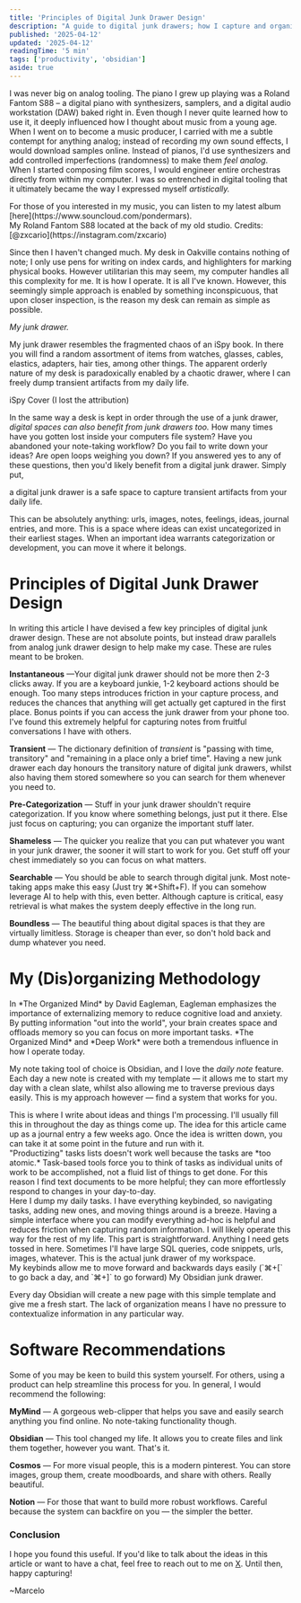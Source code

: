 ```yaml
---
title: 'Principles of Digital Junk Drawer Design'
description: "A guide to digital junk drawers; how I capture and organize digital artifacts from my life."
published: '2025-04-12'
updated: '2025-04-12'
readingTime: '5 min'
tags: ['productivity', 'obsidian']
aside: true
---
```



I was never big on analog tooling. The piano I grew up playing was a Roland Fantom S88 – a digital piano with synthesizers, samplers, and a digital audio workstation (DAW) baked right in. Even though I never quite learned how to use it, it deeply influenced how I thought about music from a young age. When I went on to become a music producer, I carried with me a subtle contempt for anything analog; instead of recording my own sound effects, I would download samples online. Instead of pianos, I'd use synthesizers and add controlled imperfections (randomness) to make them *feel analog*. When I started composing film scores, I would engineer entire orchestras directly from within my computer. I was so entrenched in digital tooling that it ultimately became the way I expressed myself *artistically.*

<Aside translateY={0}>
For those of you interested in my music, you can listen to my latest album [here](https://www.souncloud.com/pondermars).
</Aside>


<NoteImage src={studio} alt="Studio" quality="max">
My Roland Fantom S88 located at the back of my old studio. Credits: [@zxcario](https://instagram.com/zxcario)
</NoteImage>

Since then I haven't changed much. My desk in Oakville contains nothing of note; I only use pens for writing on index cards, and highlighters for marking physical books. However utilitarian this may seem, my computer handles all this complexity for me. It is how I operate. It is all I've known. However, this seemingly simple approach is enabled by something inconspicuous, that upon closer inspection, is the reason my desk can remain as simple as possible.

*My junk drawer.*

My junk drawer resembles the fragmented chaos of an iSpy book. In there you will find a random assortment of items from watches, glasses, cables, elastics, adapters, hair ties, among other things. The apparent orderly nature of my desk is paradoxically enabled by a chaotic drawer, where I can freely dump transient artifacts from my daily life.

<NoteImage src={ispy} alt="iSpy Cover" quality="max">
iSpy Cover (I lost the attribution)
</NoteImage>

In the same way a desk is kept in order through the use of a junk drawer, *digital spaces can also benefit from junk drawers too.* How many times have you gotten lost inside your computers file system? Have you abandoned your note-taking workflow? Do you fail to write down your ideas? Are open loops weighing you down? If you answered yes to any of these questions, then you'd likely benefit from a digital junk drawer. Simply put,

<CenterQuote>
a digital junk drawer is a safe space to capture transient artifacts from your daily life.
</CenterQuote>

This can be absolutely anything: urls, images, notes, feelings, ideas, journal entries, and more. This is a space where ideas can exist uncategorized in their earliest stages. When an important idea warrants categorization or development, you can move it where it belongs.

# Principles of Digital Junk Drawer Design

In writing this article I have devised a few key principles of digital junk drawer design. These are not absolute points, but instead draw parallels from analog junk drawer design to help make my case. These are rules meant to be broken.

**Instantaneous** —Your digital junk drawer should not be more then 2-3 clicks away. If you are a keyboard junkie, 1-2 keyboard actions should be enough. Too many steps introduces friction in your capture process, and reduces the chances that anything will get actually get captured in the first place. Bonus points if you can access the junk drawer from your phone too. I've found this extremely helpful for capturing notes from fruitful conversations I have with others.

**Transient** — The dictionary definition of *transient* is "passing with time, transitory" and "remaining in a place only a brief time". Having a new junk drawer each day honours the transitory nature of digital junk drawers, whilst also having them stored somewhere so you can search for them whenever you need to.

**Pre-Categorization** — Stuff in your junk drawer shouldn't require categorization. If you know where something belongs, just put it there. Else just focus on capturing; you can organize the important stuff later.

**Shameless** — The quicker you realize that you can put whatever you want in your junk drawer, the sooner it will start to work for you. Get stuff off your chest immediately so you can focus on what matters.

**Searchable** — You should be able to search through digital junk. Most note-taking apps make this easy (Just try ⌘+Shift+F). If you can somehow leverage AI to help with this, even better. Although capture is critical, easy retrieval is what makes the system deeply effective in the long run.

**Boundless** — The beautiful thing about digital spaces is that they are virtually limitless. Storage is cheaper than ever, so don't hold back and dump whatever you need.

# My (Dis)organizing Methodology

<Aside translateY={24}>
In *The Organized Mind* by David Eagleman, Eagleman emphasizes the importance of externalizing memory to reduce cognitive load and anxiety. By putting information "out into the world", your brain creates space and offloads memory so you can focus on more important tasks. *The Organized Mind* and *Deep Work* were both a tremendous influence in how I operate today.
</Aside>

My note taking tool of choice is Obsidian, and I love the *daily note* feature. Each day a new note is created with my template — it allows me to start my day with a clean slate, whilst also allowing me to traverse previous days easily. This is my approach however — find a system that works for you.

<Callout type="JOURNAL">
This is where I write about ideas and things I'm processing. I'll usually fill this in throughout the day as things come up. The idea for this article came up as a journal entry a few weeks ago. Once the idea is written down, you can take it at some point in the future and run with it.
</Callout>

 <Aside>
 "Productizing" tasks lists doesn't work well because the tasks are *too atomic.* Task-based tools force you to think of tasks as individual units of work to be accomplished, not a fluid list of things to get done. For this reason I find text documents to be more helpful; they can more effortlessly respond to changes in your day-to-day.
 </Aside>
 
<Callout type="TASKS">
Here I dump my daily tasks. I have everything keybinded, so navigating tasks, adding new ones, and moving things around is a breeze. Having a simple interface where you can modify everything ad-hoc is helpful and reduces friction when capturing random information. I will likely operate this way for the rest of my life.
</Callout>

<Callout type="QUICK NOTES">
This part is straightforward. Anything I need gets tossed in here. Sometimes I'll have large SQL queries, code snippets, urls, images, whatever. This is the actual junk drawer of my workspace.
</Callout>

<Aside>
My keybinds allow me to move forward and backwards days easily (`⌘+[` to go back a day, and `⌘+]` to go forward)
<NoteImage src={junkDrawer} alt="Junk Drawer" quality="max">
My Obsidian junk drawer.
</NoteImage>
</Aside>

Every day Obsidian will create a new page with this simple template and give me a fresh start. The lack of organization means I have no pressure to contextualize information in any particular way. 

# Software Recommendations

Some of you may be keen to build this system yourself. For others, using a product can help streamline this process for you. In general, I would recommend the following:

**MyMind** — A gorgeous web-clipper that helps you save and easily search anything you find online. No note-taking functionality though.

**Obsidian** — This tool changed my life. It allows you to create files and link them together, however you want. That's it.

**Cosmos** — For more visual people, this is a modern pinterest. You can store images, group them, create moodboards, and share with others. Really beautiful.

**Notion** — For those that want to build more robust workflows. Careful because the system can backfire on you — the simpler the better.

### Conclusion

I hope you found this useful. If you'd like to talk about the ideas in this article or want to have a chat, feel free to reach out to me on [X](https://x.com/marcelodotapp). Until then, happy capturing!

~Marcelo